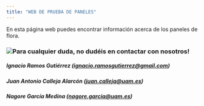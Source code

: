 ```yaml
---
title: "WEB DE PRUEBA DE PANELES"
---
```


En esta página web puedes encontrar información acerca de los paneles de flora.

### ![](leaf.png)Para cualquier duda, no dudéis en contactar con nosotros!



##### Ignacio Ramos Gutiérrez ([ignacio.ramosgutierrez\@gmail.com](mailto:ignacio.ramosgutierrez@gmail.com))

##### Juan Antonio Calleja Alarcón ([juan.calleja\@uam.es](mailto:juan.calleja@uam.es))

##### Nagore García Medina ([nagore.garcia\@uam.es](mailto:nagore.garcia@uam.es))
